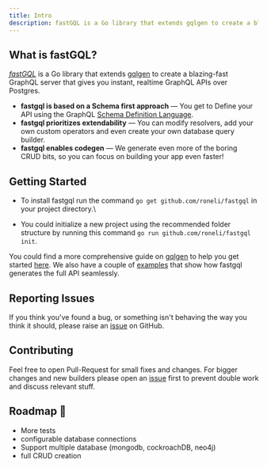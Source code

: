 ```yaml
---
title: Intro
description: fastGQL is a Go library that extends gqlgen to create a blazing-fast GraphQL server that gives you instant, realtime GraphQL APIs over Postgres.
---
```

## What is fastGQL?

[_fastGQL_](https://github.com/roneli/fastgql) is a Go library that extends [gqlgen](https://github.com/99designs/gqlgen) to create a blazing-fast GraphQL server that gives you instant, realtime GraphQL APIs over Postgres.

* **fastgql is based on a Schema first approach** — You get to Define your API using the GraphQL [Schema Definition Language](http://graphql.org/learn/schema/).
* **fastgql prioritizes extendability** — You can modify resolvers, add your own custom operators and even create your own database query builder.
* **fastgql enables codegen** — We generate even more of the boring CRUD bits, so you can focus on building your app even faster!

## Getting Started

* To install fastgql run the command `go get github.com/roneli/fastgql` in your project directory.\

* You could initialize a new project using the recommended folder structure by running this command `go run github.com/roneli/fastgql init`.

You could find a more comprehensive guide on [gqlgen](https://github.com/99designs/gqlgen) to help you get started [here](https://gqlgen.com/getting-started/). We also have a couple of [examples](https://github.com/roneli/fastgql/tree/master/example) that show how fastgql generates the full API seamlessly.

## Reporting Issues

If you think you've found a bug, or something isn't behaving the way you think it should, please raise an [issue](https://github.com/roneli/fastgql/issues) on GitHub.

## Contributing

Feel free to open Pull-Request for small fixes and changes. For bigger changes and new builders please open an [issue](https://github.com/roneli/fastgql/issues) first to prevent double work and discuss relevant stuff.

## Roadmap 🚧

* More tests
* configurable database connections
* Support multiple database (mongodb, cockroachDB, neo4j)
* full CRUD creation
